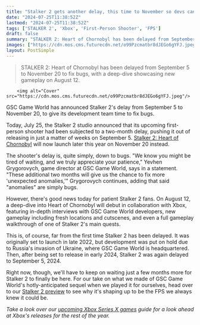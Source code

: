 ```yaml
---
title: "Stalker 2 gets another delay, this time to November so devs can sort out its technical issues"
date: "2024-07-25T11:38:52Z"
lastmod: "2024-07-25T11:38:52Z"
tags: ['STALKER 2', 'Xbox', 'First-Person Shooter', 'FPS']
draft: false
summary: "STALKER 2: Heart of Chornobyl has been delayed from September 5 to November 20 to fix bugs, with a deep-dive showcasing new gameplay on August 12."
images: ["https://cdn.mos.cms.futurecdn.net/o99Pzcmatbr8dJEGo6gYFJ.jpeg"]
layout: PostSimple
---
```

> STALKER 2: Heart of Chornobyl has been delayed from September 5 to November 20 to fix bugs, with a deep-dive showcasing new gameplay on August 12.


        <img alt="Cover" src="https://cdn.mos.cms.futurecdn.net/o99Pzcmatbr8dJEGo6gYFJ.jpeg"/>
        
GSC Game World has announced Stalker 2's delay from September 5 to November 20, to give its development team time to fix bugs.

Today, July 25, the Stalker 2 studio announced that its upcoming first-person shooter had been subjected to a two-month delay, pushing it out of releasing in just a matter of weeks on September 5. [Stalker 2: Heart of Chornobyl](https://www.gamesradar.com/stalker-2-guide/) will now launch later this year on November 20 instead.

The shooter's delay is, quite simply, down to bugs. "We know you might be tired of waiting, and we truly appreciate your patience," Yevhen Grygorovych, game director at GSC Game World, says in a statement. "These additional two months will give us the chance to fix more 'unexpected anomalies,'" Grygorovych continues, adding that said "anomalies" are simply bugs.

However, there's good news today for patient Stalker 2 fans. On August 12, a deep-dive into Heart of Chornobyl will debut in collaboration with Xbox, featuring in-depth interviews with GSC Game World developers, new gameplay including fresh locations and cutscenes, and even a full gameplay walkthrough of one of Stalker 2's main quests.

This is, of course, far from the first time Stalker 2 has been delayed. It was originally set to launch in late 2022, but development was put on hold due to Russia's invasion of Ukraine, where GSC Game World is headquartered. Then, after being set to release in early 2024, Stalker 2 was again delayed to September 5, 2024.

Right now, though, we'll have to keep on waiting just a few months more for Stalker 2 to finally be here. For our take on what we made of GSC Game World's hotly-anticipated sequel when we played it for ourselves, head over to our [Stalker 2 preview](https://www.gamesradar.com/games/fps/stalker-2-heart-of-chornobyl-hands-on-xbox-series-x-preview-june-2024/) to see why it's shaping up to be the FPS we always knew it could be.

*Take a look over our *[<em>upcoming Xbox Series X games</em>](https://www.gamesradar.com/upcoming-xbox-series-x-games/)* guide for a look ahead at Xbox's releases for the rest of the year.*
        